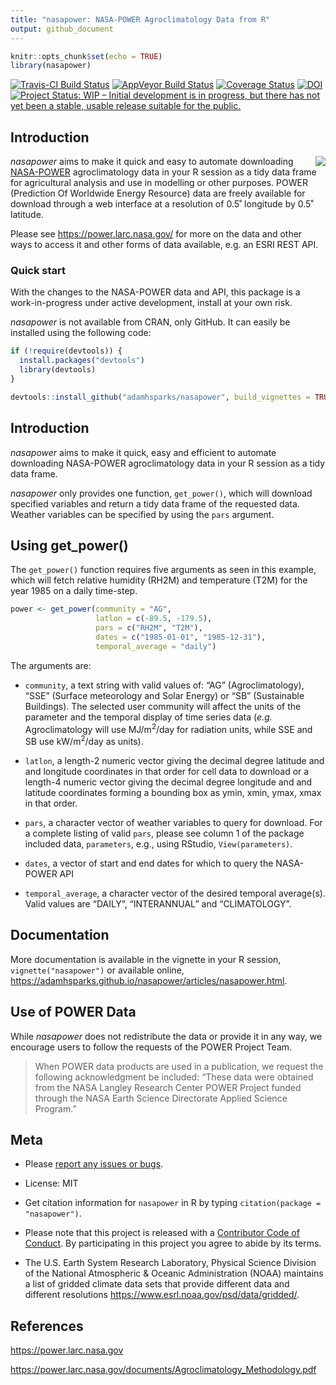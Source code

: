 ```yaml
---
title: "nasapower: NASA-POWER Agroclimatology Data from R"
output: github_document
---
```


```r
knitr::opts_chunk$set(echo = TRUE)
library(nasapower)
```

[![Travis-CI Build Status](https://travis-ci.org/adamhsparks/nasapower.svg?branch=master)](https://travis-ci.org/adamhsparks/nasapower)
[![AppVeyor Build Status](https://ci.appveyor.com/api/projects/status/github/adamhsparks/nasapower?branch=master&svg=true)](https://ci.appveyor.com/project/adamhsparks/nasapower)
[![Coverage Status](https://img.shields.io/codecov/c/github/adamhsparks/nasapower/master.svg)](https://codecov.io/github/adamhsparks/nasapower?branch=master)
[![DOI](https://zenodo.org/badge/109224461.svg)](https://zenodo.org/badge/latestdoi/109224461)
[![Project Status: WIP – Initial development is in progress, but there has not yet been a stable, usable release suitable for the public.](http://www.repostatus.org/badges/latest/wip.svg)](http://www.repostatus.org/#wip)


## Introduction

<img align="right" src="man/figures/logo.png"> _nasapower_ aims to make
it quick and easy to automate downloading
[NASA-POWER](https://power.larc.nasa.gov) agroclimatology data in your R session
as a tidy data frame for agricultural analysis and use in modelling or other
purposes. POWER (Prediction Of Worldwide Energy Resource) data are freely
available for download through a web interface at a resolution of 0.5˚ longitude
by 0.5˚ latitude.

Please see
<https://power.larc.nasa.gov/> for more on the data and other ways to access it
and other forms of data available, e.g. an ESRI REST API.

### Quick start

With the changes to the NASA-POWER data and API, this package is a
work-in-progress under active development, install at your own risk.

_nasapower_ is not available from CRAN, only GitHub. It can easily be installed
using the following code:

```r
if (!require(devtools)) {
  install.packages("devtools")
  library(devtools)
}

devtools::install_github("adamhsparks/nasapower", build_vignettes = TRUE)
```

## Introduction

_nasapower_ aims to make it quick, easy and efficient to automate downloading
NASA-POWER agroclimatology data in your R session as a tidy data frame.

_nasapower_ only provides one function, `get_power()`, which will download
specified variables and return a tidy data frame of the requested data. Weather
variables can be specified by using the `pars` argument. 

## Using get_power()

The `get_power()` function requires five arguments as seen in this example,
which will fetch relative humidity (RH2M) and temperature (T2M) for the year
1985 on a daily time-step.

```r
power <- get_power(community = "AG",
                   latlon = c(-89.5, -179.5),
                   pars = c("RH2M", "T2M"),
                   dates = c("1985-01-01", "1985-12-31"),
                   temporal_average = "daily")
```

The arguments are:

- `community`, a text string with valid values of: "AG" (Agroclimatology), "SSE"
(Surface meteorology and Solar Energy) or "SB" (Sustainable Buildings). The
selected user community will affect the units of the parameter and the temporal
display of time series data (_e.g._ Agroclimatology will use MJ/m^2^/day for
radiation units, while SSE and SB use kW/m^2^/day as units).

- `latlon`, a length-2 numeric vector giving the decimal degree latitude and
and longitude coordinates in that order for cell data to download or a length-4
numeric vector giving the decimal degree longitude and and latitude coordinates
forming a bounding box as ymin, xmin, ymax, xmax in that order.

- `pars`, a character vector of weather variables to query for download. For a
complete listing of valid `pars`, please see column 1 of the package included
data, `parameters`, e.g., using RStudio, `View(parameters)`.

- `dates`, a vector of start and end dates for which to query the NASA-POWER API

- `temporal_average`, a character vector of the desired temporal average(s).
Valid values are "DAILY", "INTERANNUAL" and "CLIMATOLOGY".

## Documentation

More documentation is available in the vignette in your R session,
`vignette("nasapower")` or available online, 
<https://adamhsparks.github.io/nasapower/articles/nasapower.html>.

## Use of POWER Data

While _nasapower_ does not redistribute the data or provide it in any way, we
encourage users to follow the requests of the POWER Project Team.

> When POWER data products are used in a publication, we request the following
acknowledgment be included: "These data were obtained from the NASA Langley
Research Center POWER Project funded through the NASA Earth Science Directorate
Applied Science Program."

## Meta

* Please [report any issues or bugs](https://github.com/adamhsparks/nasapower/issues).

* License: MIT

* Get citation information for `nasapower` in R by typing
`citation(package = "nasapower")`.

* Please note that this project is released with a
[Contributor Code of Conduct](CONDUCT.md).
By participating in this project you agree to abide by its terms.

* The U.S. Earth System Research Laboratory, Physical Science Division of the
National Atmospheric & Oceanic Administration (NOAA) maintains a list of
gridded climate data sets that provide different data and different resolutions
<https://www.esrl.noaa.gov/psd/data/gridded/>.

## References

<https://power.larc.nasa.gov>

<https://power.larc.nasa.gov/documents/Agroclimatology_Methodology.pdf>

